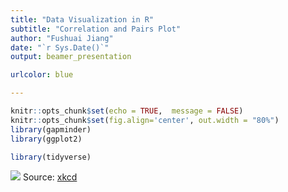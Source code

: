 ```yaml
---
title: "Data Visualization in R"
subtitle: "Correlation and Pairs Plot"
author: "Fushuai Jiang"
date: "`r Sys.Date()`"
output: beamer_presentation

urlcolor: blue

---
```


```r
knitr::opts_chunk$set(echo = TRUE,  message = FALSE)
knitr::opts_chunk$set(fig.align='center', out.width = "80%")
library(gapminder)
library(ggplot2)

library(tidyverse)
```



![](images/08_correlation.png)
\center
Source: [xkcd](https://xkcd.com/552/)












